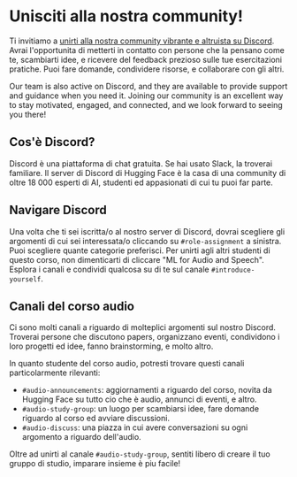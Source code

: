 # Unisciti alla nostra community!

Ti invitiamo a [unirti alla nostra community vibrante e altruista su Discord](http://hf.co/join/discord). Avrai l'opportunita di metterti in 
contatto con persone che la pensano come te, scambiarti idee, e ricevere del feedback prezioso sulle tue esercitazioni pratiche. Puoi fare domande,
condividere risorse, e collaborare con gli altri.

Our team is also active on Discord, and they are available to provide support and guidance when you need
it. Joining our community is an excellent way to stay motivated, engaged, and connected, and we look forward to seeing
you there!

## Cos'è Discord?

Discord è una piattaforma di chat gratuita. Se hai usato Slack, la troverai familiare. Il server di Discord di Hugging Face
è la casa di una community di oltre 18 000 esperti di AI, studenti ed appasionati di cui tu puoi far parte.

## Navigare Discord

Una volta che ti sei iscritta/o al nostro server di Discord, dovrai scegliere gli argomenti di cui sei interessata/o cliccando su `#role-assignment`
a sinistra. Puoi scegliere quante categorie preferisci. Per unirti agli altri studenti di questo corso, non dimenticarti
di cliccare "ML for Audio and Speech".
Esplora i canali e condividi qualcosa su di te sul canale `#introduce-yourself`.

## Canali del corso audio

Ci sono molti canali a riguardo di molteplici argomenti sul nostro Discord. Troverai persone che discutono papers, organizzano
eventi, condividono i loro progetti ed idee, fanno brainstorming, e molto altro.

In quanto studente del corso audio, potresti trovare questi canali particolarmente rilevanti:

* `#audio-announcements`: aggiornamenti a riguardo del corso, novita da Hugging Face su tutto cio che è audio, annunci di eventi, e altro.
* `#audio-study-group`: un luogo per scambiarsi idee, fare domande riguardo al corso ed avviare discussioni.
* `#audio-discuss`: una piazza in cui avere conversazioni su ogni argomento a riguardo dell'audio.

Oltre ad unirti al canale `#audio-study-group`, sentiti libero di creare il tuo gruppo di studio, imparare insieme è piu facile!
